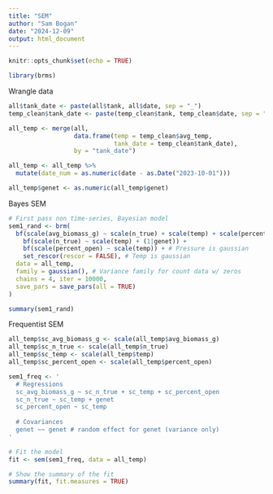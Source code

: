 ```yaml
---
title: "SEM"
author: "Sam Bogan"
date: "2024-12-09"
output: html_document
---
```


```r
knitr::opts_chunk$set(echo = TRUE)

library(brms)

```
Wrangle data

```r

all$tank_date <- paste(all$tank, all$date, sep = "_")
temp_clean$tank_date <- paste(temp_clean$tank, temp_clean$date, sep = "_")

all_temp <- merge(all,
                  data.frame(temp = temp_clean$avg_temp,
                             tank_date = temp_clean$tank_date),
                  by = "tank_date")

all_temp <- all_temp %>% 
  mutate(date_num = as.numeric(date - as.Date("2023-10-01")))

all_temp$genet <- as.numeric(all_temp$genet)

```

Bayes SEM

```r

# First pass non time-series, Bayesian model
sem1_rand <- brm(
  bf(scale(avg_biomass_g) ~ scale(n_true) + scale(temp) + scale(percent_open)) +
    bf(scale(n_true) ~ scale(temp) + (1|genet)) +
    bf(scale(percent_open) ~ scale(temp)) + # Pressure is gaussian
    set_rescor(rescor = FALSE), # Temp is gaussian 
  data = all_temp,
  family = gaussian(), # Variance family for count data w/ zeros
  chains = 4, iter = 10000,
  save_pars = save_pars(all = TRUE)
)

summary(sem1_rand)

```

Frequentist SEM

```r

all_temp$sc_avg_biomass_g <- scale(all_temp$avg_biomass_g)
all_temp$sc_n_true <- scale(all_temp$n_true)
all_temp$sc_temp <- scale(all_temp$temp)
all_temp$sc_percent_open <- scale(all_temp$percent_open)

sem1_freq <- '
  # Regressions
  sc_avg_biomass_g ~ sc_n_true + sc_temp + sc_percent_open
  sc_n_true ~ sc_temp + genet
  sc_percent_open ~ sc_temp
  
  # Covariances
  genet ~~ genet # random effect for genet (variance only)
'

# Fit the model
fit <- sem(sem1_freq, data = all_temp)

# Show the summary of the fit
summary(fit, fit.measures = TRUE)

```


